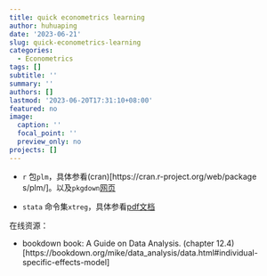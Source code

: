 ```yaml
---
title: quick econometrics learning
author: huhuaping
date: '2023-06-21'
slug: quick-econometrics-learning
categories:
  - Econometrics
tags: []
subtitle: ''
summary: ''
authors: []
lastmod: '2023-06-20T17:31:10+08:00'
featured: no
image:
  caption: ''
  focal_point: ''
  preview_only: no
projects: []
---
```



- `r` 包`plm`，具体参看(cran)[https://cran.r-project.org/web/package
s/plm/]。以及`pkgdown`[网页](http://vps58738.lws-hosting.com/Rpkg/plm/articles/plmPackage.html)

- `stata` 命令集`xtreg`，具体参看[pdf文档](https://www.stata.com/manuals13/xtxtreg.pdf)


在线资源：

- bookdown book: A Guide on Data Analysis.  (chapter 12.4)[https://bookdown.org/mike/data_analysis/data.html#individual-specific-effects-model]
